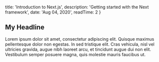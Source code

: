 
  title: 'Introduction to Next.js',
  description: 'Getting started with the Next framework',
  date: 'Aug 04, 2020',
  readTime: 2
}


## My Headline

Lorem ipsum dolor sit amet, consectetur adipiscing elit. Quisque maximus pellentesque dolor non egestas. In sed tristique elit. Cras vehicula, nisl vel ultricies gravida, augue nibh laoreet arcu, et tincidunt augue dui non elit. Vestibulum semper posuere magna, quis molestie mauris faucibus ut.

